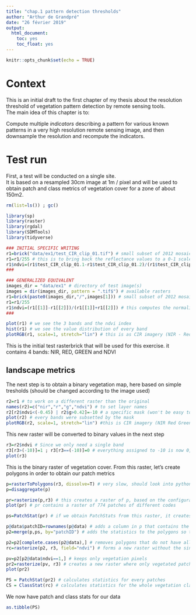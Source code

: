 ```yaml
---
title: "chap.1 pattern detection thresholds"
author: "Arthur de Grandpré"
date: "26 février 2019"
output: 
  html_document: 
    toc: yes
    toc_float: yes
---
```


```r
knitr::opts_chunk$set(echo = TRUE)
```

# Context

This is an initial draft to the first chapter of my thesis about the resolution threshold of vegetation pattern detection by remote sensing tools.  
The main idea of this chapter is to:  

Compute multiple *indicators* describing a pattern for various known patterns in a very high resolution remote sensing image, and then downsample the resolution and recompute the indicators.

# Test run

First, a test will be conducted on a single site.  
It is based on a resampled 30cm image at 1m / pixel and will be used to obtain patch and class metrics of vegetation cover for a zone of about 150m2. 
  
```r
rm(list=ls()) ; gc()

library(sp)
library(raster)
library(rgdal)
library(SDMTools)
library(tidyverse)

```
  
```r

### INITIAL SPECIFIC WRITING
r1=brick("data/ex1/test_CIR_clip_01.tif") # small subset of 2012 mosaic made in arcmap corresponding CRS is NAD83 UTM 18N
r1=r1/255 # this is to bring back the reflectance values to a 0-1 scale
r1$ndvi=(r1$test_CIR_clip_01.1-r1$test_CIR_clip_01.2)/(r1$test_CIR_clip_01.1+r1$test_CIR_clip_01.2) # this computes the normalized difference vegetation index when band 1 is NIR, band 2 is RED, band 3 is GREEN
###

### GENERALIZED EQUIVALENT
images_dir = "data/ex1" # directory of test image(s)
images = dir(images_dir, pattern = ".tif$") # available rasters
r1=brick(paste0(images_dir,"/",images[1])) # small subset of 2012 mosaic made in arcmap corresponding CRS is NAD83 UTM 18N
r1=r1/255
r1$ndvi=(r1[[1]]-r1[[2]])/(r1[[1]]+r1[[2]]) # this computes the normalized difference vegetation index when band 1 is NIR, band 2 is RED, band 3 is GREEN
###

plot(r1) # we see the 3 bands and the ndvi index
hist(r1) # we see the value distribution of every band
plotRGB(r1, scale=1, stretch="lin") # this is as CIR imagery (NIR - Red - Green)

```

This is the initial test rasterbrick that will be used for this exercise. it contains 4 bands: NIR, RED, GREEN and NDVI

## landscape metrics

The next step is to obtain a binary vegetation map, here based on simple tresholds (should be changed according to the image used)

```r

r2=r1 # to work on a different raster than the original
names(r2)=c("nir","r","g","ndvi") # to set layer names
r2[r2$ndvi<(-0.45) | r2$g>0.42]=-10 # a specific mask (won't be easy to generalize)
plot(r2) # every bands were subsetted by the mask
plotRGB(r2, scale=1, stretch="lin") #this is CIR imagery (NIR Red Green)

```

This new raster will be converted to binary values in the next step

```r

r3=r2$ndvi # Since we only need a single band
r3[r3>(-10)]=1 ; r3[r3==(-10)]=0 # everything assigned to -10 is now 0, and everything else is now 1
plot(r3)

```

This is the binary raster of vegetation cover. From this raster, let's create polygons in order to obtain our patch metrics

```r

p=rasterToPolygons(r3, dissolve=T) # very slow, should look into python & polygonizeR
p=disaggregate(p)

```

```r

pr=rasterize(p,r3) # this creates a raster of p, based on the configuration of r3
plot(pr) # pr contains a raster of 774 patches of different codes

ps=PatchStat(pr) # if we obtain PatchStats from this raster, it creates a statistic for every single patches, including single pixels and including non vegetation

p@data$patchID=rownames(p@data) # adds a column in p that contains the rownames (polygonID)
p2=merge(p,ps, by="patchID") # adds the statistics to the polygons so they contain their information

p2=p2[complete.cases(p2@data),] # removes polygons that do not have all information (single pixels)
rc=rasterize(p2, r3, field="ndvi") # forms a new raster without the single pixels

pv=p2[p2@data$ndvi==1,] # keeps only vegetation pixels
pr2=rasterize(pv, r3) # creates a new raster where only vegetated patches with more than 1 pixel exist
plot(pr2)

```

```r

PS = PatchStat(pr2) # calculates statistics for every patches
CS = ClassStat(rc) # calculates statistics for the whole vegetation class

```

We now have patch and class stats for our data

```r
as.tibble(PS)
```


